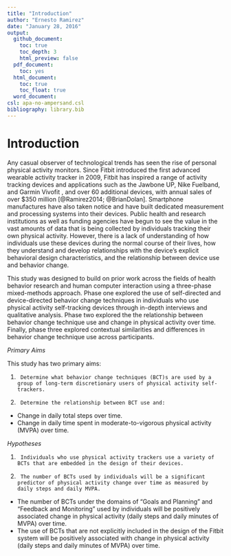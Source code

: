 ```yaml
---
title: "Introduction"
author: "Ernesto Ramirez"
date: "January 28, 2016"
output:
  github_document:
    toc: true
    toc_depth: 3
    html_preview: false
  pdf_document:
    toc: yes
  html_document:
    toc: true
    toc_float: true
  word_document:
csl: apa-no-ampersand.csl
bibliography: library.bib
---
```

# Introduction

Any casual observer of technological trends has seen the rise of personal physical activity monitors. Since Fitbit introduced the first advanced wearable activity tracker in 2009, Fitbit has inspired a range of activity tracking devices and applications such as the Jawbone UP, Nike Fuelband, and Garmin Vivofit , and over 60 additional devices, with annual sales of over $350 million [@Ramirez2014; @BrianDolan]. Smartphone manufactures have also taken notice and have built dedicated measurement and processing systems into their devices. Public health and research institutions as well as funding agencies have begun to see the value in the vast amounts of data that is being collected by individuals tracking their own physical activity. However, there is a lack of understanding of how individuals use these devices during the normal course of their lives, how they understand and develop relationships with the device’s explicit behavioral design characteristics, and the relationship between device use and behavior change.

This study was designed to build on prior work across the fields of health behavior research and human computer interaction using a three-phase mixed-methods approach. Phase one explored the use of self-directed and device-directed behavior change techniques in individuals who use physical activity self-tracking devices through in-depth interviews and qualitative analysis. Phase two explored the the relationship between behavior change technique use and change in physical activity over time. Finally, phase three explored contextual similarities and differences in behavior change technique use across participants.

_Primary Aims_

This study has two primary aims:

1.		Determine what behavior change techniques (BCT)s are used by a group of long-term discretionary users of physical activity self-trackers.

2.		Determine the relationship between BCT use and:
  +	Change in daily total steps over time.
  +	Change in daily time spent in moderate-to-vigorous physical activity (MVPA) over time.

_Hypotheses_

1.		Individuals who use physical activity trackers use a variety of BCTs that are embedded in the design of their devices.

2.		The number of BCTs used by individuals will be a significant predictor of physical activity change over time as measured by daily steps and daily MVPA.
+ The number of BCTs under the domains of “Goals and Planning” and “Feedback and Monitoring” used by individuals will be positively associated change in physical activity (daily steps and daily minutes of MVPA) over time.
+ The use of BCTs that are not explicitly included in the design of the Fitbit system will be positively associated with change in physical activity (daily steps and daily minutes of MVPA) over time.
